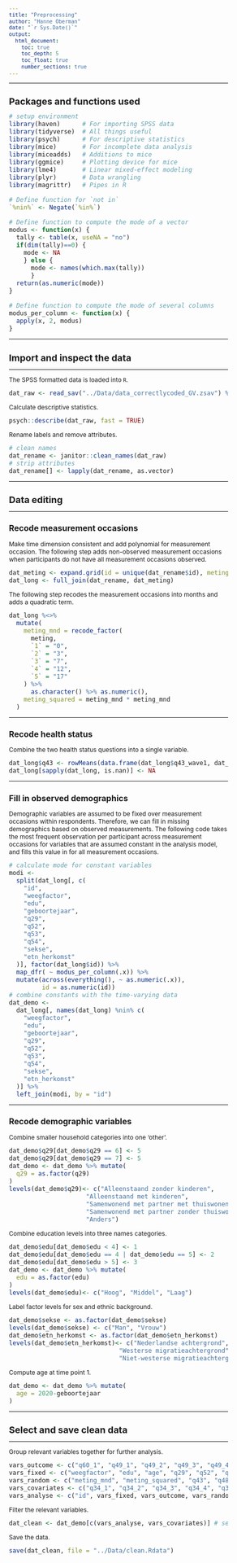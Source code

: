 ```yaml
---
title: "Preprocessing"
author: "Hanne Oberman"
date: "`r Sys.Date()`"
output: 
  html_document:
    toc: true
    toc_depth: 5
    toc_float: true
    number_sections: true
---
```


<style type="text/css">

body{ /* Normal  */
      font-size: 12px;
  }
td {  /* Table  */
  font-size: 12px;
}
h1.title {
  font-size: 20px;
  color: DarkBlue;
}
h1 { /* Header 1 */
  font-size: 18px;
}
h2 { /* Header 2 */
    font-size: 16px;
}
h3 { /* Header 3 */
  font-size: 14px;
}
code.r{ /* Code block */
    font-size: 12px;
}
pre { /* Code block - determines code spacing between lines */
    font-size: 12px;
}
</style>

---

# Packages and functions used
```r
# setup environment
library(haven)      # For importing SPSS data
library(tidyverse)  # All things useful
library(psych)      # For descriptive statistics
library(mice)       # For incomplete data analysis
library(miceadds)   # Additions to mice
library(ggmice)     # Plotting device for mice
library(lme4)       # Linear mixed-effect modeling
library(plyr)       # Data wrangling
library(magrittr)   # Pipes in R

# Define function for `not in`
`%nin%` <- Negate(`%in%`)

# Define function to compute the mode of a vector
modus <- function(x) {
  tally <- table(x, useNA = "no")
  if(dim(tally)==0) {
    mode <- NA
    } else {
      mode <- names(which.max(tally))
      }
  return(as.numeric(mode))
}

# Define function to compute the mode of several columns
modus_per_column <- function(x) {
  apply(x, 2, modus)
}
```

---

# Import and inspect the data

--- 

The SPSS formatted data is loaded into `R`.
```r
dat_raw <- read_sav("../Data/data_correctlycoded_GV.zsav") %>% zap_labels()
```

Calculate descriptive statistics.
```r
psych::describe(dat_raw, fast = TRUE)
```

Rename labels and remove attributes.
```r
# clean names
dat_rename <- janitor::clean_names(dat_raw) 
# strip attributes
dat_rename[] <- lapply(dat_rename, as.vector)
```


---

# Data editing

---

## Recode measurement occasions

Make time dimension consistent and add polynomial for measurement occasion. The following step adds non-observed measurement occasions when participants do not have all measurement occasions observed. 
```r
dat_meting <- expand.grid(id = unique(dat_rename$id), meting = 1:5)
dat_long <- full_join(dat_rename, dat_meting)
```

The following step recodes the measurement occasions into months and adds a quadratic term.
```r
dat_long %<>%
  mutate(
    meting_mnd = recode_factor(
      meting,
      `1` = "0",
      `2` = "3",
      `3` = "7",
      `4` = "12",
      `5` = "17"
    ) %>%
      as.character() %>% as.numeric(),
    meting_squared = meting_mnd * meting_mnd
  )
```

---

## Recode health status

Combine the two health status questions into a single variable.
```r
dat_long$q43 <- rowMeans(data.frame(dat_long$q43_wave1, dat_long$q43_wave2tot5), na.rm = TRUE) 
dat_long[sapply(dat_long, is.nan)] <- NA 
```

---

## Fill in observed demographics

Demographic variables are assumed to be fixed over measurement occasions within respondents. Therefore, we can fill in missing demographics based on observed measurements. The following code takes the most frequent observation per participant across measurement occasions for variables that are assumed constant in the analysis model, and fills this value in for all measurement occasions.
```r
# calculate mode for constant variables
modi <-
  split(dat_long[, c(
    "id",
    "weegfactor",
    "edu",
    "geboortejaar",
    "q29",
    "q52",
    "q53",
    "q54",
    "sekse",
    "etn_herkomst"
  )], factor(dat_long$id)) %>%
  map_dfr( ~ modus_per_column(.x)) %>%
  mutate(across(everything(), ~ as.numeric(.x)),
         id = as.numeric(id))
# combine constants with the time-varying data
dat_demo <-
  dat_long[, names(dat_long) %nin% c(
    "weegfactor",
    "edu",
    "geboortejaar",
    "q29",
    "q52",
    "q53",
    "q54",
    "sekse",
    "etn_herkomst"
  )] %>%
  left_join(modi, by = "id")
```

---

## Recode demographic variables

Combine smaller household categories into one 'other'.
```r
dat_demo$q29[dat_demo$q29 == 6] <- 5
dat_demo$q29[dat_demo$q29 == 7] <- 5
dat_demo <- dat_demo %>% mutate(
  q29 = as.factor(q29)
)
levels(dat_demo$q29)<- c("Alleenstaand zonder kinderen", 
                     "Alleenstaand met kinderen", 
                     "Samenwonend met partner met thuiswonende kinderen",
                     "Samenwonend met partner zonder thuiswonende kinderen", 
                     "Anders")
```

Combine education levels into three names categories.
```r
dat_demo$edu[dat_demo$edu < 4] <- 1
dat_demo$edu[dat_demo$edu == 4 | dat_demo$edu == 5] <- 2
dat_demo$edu[dat_demo$edu > 5] <- 3
dat_demo <- dat_demo %>% mutate(
  edu = as.factor(edu)
)
levels(dat_demo$edu)<- c("Hoog", "Middel", "Laag")
```

Label factor levels for sex and ethnic background.
```r
dat_demo$sekse <- as.factor(dat_demo$sekse)
levels(dat_demo$sekse) <- c("Man", "Vrouw")
dat_demo$etn_herkomst <- as.factor(dat_demo$etn_herkomst)
levels(dat_demo$etn_herkomst)<- c("Nederlandse achtergrond", 
                              "Westerse migratieachtergrond", 
                              "Niet-westerse migratieachtergrond")
```

Compute age at time point 1.
```r
dat_demo <- dat_demo %>% mutate(
  age = 2020-geboortejaar
)
```


---

# Select and save clean data

---

Group relevant variables together for further analysis.
```r
vars_outcome <- c("q60_1", "q49_1", "q49_2", "q49_3", "q49_4", "q49_5", "q49_6")
vars_fixed <- c("weegfactor", "edu", "age", "q29", "q52", "q53", "q54", "sekse", "etn_herkomst")
vars_random <- c("meting_mnd", "meting_squared", "q43", "q48_1", "q48_9", "q48_10", "q48_11", "q48_12", "q47_1", "q47_2", "q47_3", "q33_1", "q33_2", "q33_3", "q33_4", "q33_5", "q33_6")
vars_covariates <- c("q34_1", "q34_2", "q34_3", "q34_4", "q34_5", "q38_1", "q38_2", "q38_3", "q38_4", "q31_1", "q31_2", "q31_3", "q31_4", "q31_5", "q31_6", "q31_7", "q59", "q60_2", "q60_3", "q60_4", "q60_8", "q60_10", "q60_12")
vars_analyse <- c("id", vars_fixed, vars_outcome, vars_random)
```

Filter the relevant variables.
```r
dat_clean <- dat_demo[c(vars_analyse, vars_covariates)] # select the analysis variables and covariates
```

Save the data.
```r
save(dat_clean, file = "../Data/clean.Rdata")
```


